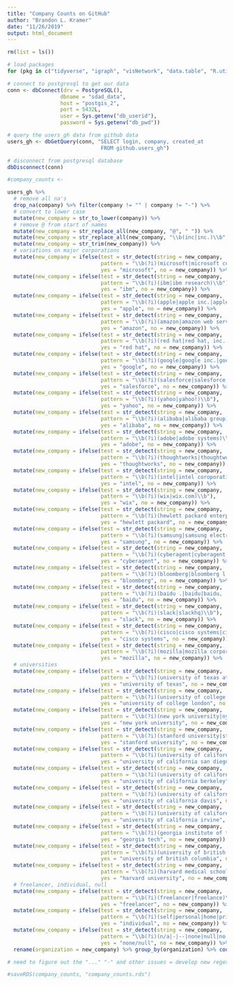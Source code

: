```yaml
---
title: "Company Counts on GitHub"
author: "Brandon L. Kramer"
date: "11/26/2019"
output: html_document
---
```


```r
rm(list = ls())

# load packages 
for (pkg in c("tidyverse", "igraph", "visNetwork", "data.table", "R.utils", "RPostgreSQL", "cowplot", "maditr")) {library(pkg, character.only = TRUE)}

# connect to postgresql to get our data
conn <- dbConnect(drv = PostgreSQL(),
                 dbname = "sdad_data",
                 host = "postgis_2",
                 port = 5432L,
                 user = Sys.getenv("db_userid"),
                 password = Sys.getenv("db_pwd"))

# query the users_gh data from github data 
users_gh <- dbGetQuery(conn, "SELECT login, company, created_at 
                              FROM github.users_gh")

# disconnect from postgresql database 
dbDisconnect(conn)
```

```r
#company_counts <- 

users_gh %>% 
  # remove all na's 
  drop_na(company) %>% filter(company != "" | company != "-") %>% 
  # convert to lower case 
  mutate(new_company = str_to_lower(company)) %>% 
  # remove @ from start of names 
  mutate(new_company = str_replace_all(new_company, "@", " ")) %>% 
  mutate(new_company = str_replace_all(new_company, "\\b(inc|inc.)\\b", " ")) %>%
  mutate(new_company = str_trim(new_company)) %>% 
  # variations on major corporations 
  mutate(new_company = ifelse(test = str_detect(string = new_company, 
                              pattern = "\\b(?i)(microsoft|microsoft corporation)\\b"), 
                              yes = "microsoft", no = new_company)) %>%
  mutate(new_company = ifelse(test = str_detect(string = new_company, 
                              pattern = "\\b(?i)(ibm|ibm research)\\b"), 
                              yes = "ibm", no = new_company)) %>%
  mutate(new_company = ifelse(test = str_detect(string = new_company, 
                              pattern = "\\b(?i)(apple|apple inc.|apple inc)\\b"), 
                              yes = "apple", no = new_company)) %>%
  mutate(new_company = ifelse(test = str_detect(string = new_company, 
                              pattern = "\\b(?i)(amazon|amazon web services|aws|amazon.com|amzn)\\b"), 
                              yes = "amazon", no = new_company)) %>%
  mutate(new_company = ifelse(test = str_detect(string = new_company, 
                              pattern = "\\b(?i)(red hat|red hat, inc.|redhat|red hat, inc|red hat inc.|red hat inc)\\b"), 
                              yes = "red hat", no = new_company)) %>%
  mutate(new_company = ifelse(test = str_detect(string = new_company, 
                              pattern = "\\b(?i)(google|google inc.|google, inc.|google inc|googlecloudplatform)\\b"), 
                              yes = "google", no = new_company)) %>%
  mutate(new_company = ifelse(test = str_detect(string = new_company, 
                              pattern = "\\b(?i)(salesforce|salesforce.com)\\b"), 
                              yes = "salesforce", no = new_company)) %>%
  mutate(new_company = ifelse(test = str_detect(string = new_company, 
                              pattern = "\\b(?i)(yahoo|yahoo!)\\b"), 
                              yes = "yahoo", no = new_company)) %>%
  mutate(new_company = ifelse(test = str_detect(string = new_company, 
                              pattern = "\\b(?i)(alibaba|alibaba group)\\b"), 
                              yes = "alibaba", no = new_company)) %>%
  mutate(new_company = ifelse(test = str_detect(string = new_company, 
                              pattern = "\\b(?i)(adobe|adobe systems)\\b"), 
                              yes = "adobe", no = new_company)) %>%
  mutate(new_company = ifelse(test = str_detect(string = new_company, 
                              pattern = "\\b(?i)(thoughtworks|thoughtworksinc)\\b"), 
                              yes = "thoughtworks", no = new_company)) %>%
  mutate(new_company = ifelse(test = str_detect(string = new_company, 
                              pattern = "\\b(?i)(intel|intel coroporation)\\b"), 
                              yes = "intel", no = new_company)) %>%
  mutate(new_company = ifelse(test = str_detect(string = new_company, 
                              pattern = "\\b(?i)(wix|wix.com)\\b"), 
                              yes = "wix", no = new_company)) %>%
  mutate(new_company = ifelse(test = str_detect(string = new_company, 
                              pattern = "\\b(?i)(hewlett packard enterprise|hewlett packard)\\b"), 
                              yes = "hewlett packard", no = new_company)) %>%
  mutate(new_company = ifelse(test = str_detect(string = new_company, 
                              pattern = "\\b(?i)(samsung|samsung electronics)\\b"), 
                              yes = "samsung", no = new_company)) %>%
  mutate(new_company = ifelse(test = str_detect(string = new_company, 
                              pattern = "\\b(?i)(cyberagent|cyberagent, .)\\b"), 
                              yes = "cyberagent", no = new_company)) %>%
  mutate(new_company = ifelse(test = str_detect(string = new_company, 
                              pattern = "\\b(?i)(bloomberg|bloomberg l.p.)\\b"), 
                              yes = "bloomberg", no = new_company)) %>%
  mutate(new_company = ifelse(test = str_detect(string = new_company, 
                              pattern = "\\b(?i)(baidu .|baidu|baidu, .)\\b"), 
                              yes = "baidu", no = new_company)) %>%
  mutate(new_company = ifelse(test = str_detect(string = new_company, 
                              pattern = "\\b(?i)(slack|slackhq)\\b"), 
                              yes = "slack", no = new_company)) %>%
  mutate(new_company = ifelse(test = str_detect(string = new_company, 
                              pattern = "\\b(?i)(cisco|cisco systems|cisco systems, .)\\b"), 
                              yes = "cisco systems", no = new_company)) %>%
  mutate(new_company = ifelse(test = str_detect(string = new_company, 
                              pattern = "\\b(?i)(mozilla|mozilla corporation)\\b"), 
                              yes = "mozilla", no = new_company)) %>%
  # universities 
  mutate(new_company = ifelse(test = str_detect(string = new_company, 
                              pattern = "\\b(?i)(university of texas at austin|university of texas|the university of texas at austin)\\b"), 
                              yes = "university of texas", no = new_company)) %>%
  mutate(new_company = ifelse(test = str_detect(string = new_company, 
                              pattern = "\\b(?i)(university of college london|ucl)\\b"), 
                              yes = "university of college london", no = new_company)) %>%
  mutate(new_company = ifelse(test = str_detect(string = new_company, 
                              pattern = "\\b(?i)(new york university|nyu)\\b"), 
                              yes = "new york university", no = new_company)) %>%
  mutate(new_company = ifelse(test = str_detect(string = new_company, 
                              pattern = "\\b(?i)(stanford university|stanford)\\b"), 
                              yes = "stanford university", no = new_company)) %>%
  mutate(new_company = ifelse(test = str_detect(string = new_company, 
                              pattern = "\\b(?i)(university of california, san diego|university of california san diego|ucsd)\\b"), 
                              yes = "university of california san diego", no = new_company)) %>%
  mutate(new_company = ifelse(test = str_detect(string = new_company, 
                              pattern = "\\b(?i)(university of california berkeley|uc berkeley|university of california, berkeley)\\b"), 
                              yes = "university of california berkeley", no = new_company)) %>%
  mutate(new_company = ifelse(test = str_detect(string = new_company, 
                              pattern = "\\b(?i)(university of california davis|university of california, davis)\\b"), 
                              yes = "university of california davis", no = new_company)) %>%
  mutate(new_company = ifelse(test = str_detect(string = new_company, 
                              pattern = "\\b(?i)(university of california irvine|university of california, irvine)\\b"), 
                              yes = "university of california irvine", no = new_company)) %>%
  mutate(new_company = ifelse(test = str_detect(string = new_company, 
                              pattern = "\\b(?i)(georgia institute of technology|georgia tech)\\b"), 
                              yes = "georgia tech", no = new_company)) %>%
  mutate(new_company = ifelse(test = str_detect(string = new_company, 
                              pattern = "\\b(?i)(university of british columbia|ubc)\\b"), 
                              yes = "university of british columbia", no = new_company)) %>%
  mutate(new_company = ifelse(test = str_detect(string = new_company, 
                              pattern = "\\b(?i)(harvard medical school|harvard|harvard university)\\b"), 
                              yes = "harvard university", no = new_company)) %>%
  # freelancer, individual, null 
  mutate(new_company = ifelse(test = str_detect(string = new_company, 
                              pattern = "\\b(?i)(freelancer|freelance)\\b"), 
                              yes = "freelancer", no = new_company)) %>%
  mutate(new_company = ifelse(test = str_detect(string = new_company, 
                              pattern = "\\b(?i)(self|personal|home|private|individual|myself|me|independent|independent contractor)\\b"), 
                              yes = "individual", no = new_company)) %>%
  mutate(new_company = ifelse(test = str_detect(string = new_company, 
                              pattern = "\\b(?i)(n/a|-|--|none|null|no|na|...)\\b"),      
                              yes = "none/null", no = new_company)) %>% filter(new_company != "none/null") %>% 
  rename(organization = new_company) %>% group_by(organization) %>% count() %>% arrange(-n) 

# need to figure out the "..." "-" and other issues = develop new regex snippets 

#saveRDS(company_counts, "company_counts.rds")
```











